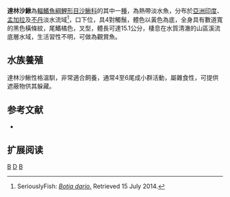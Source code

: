 {{Speciesbox 
| genus = Botia
| species = dario
| image = Botia dario.jpg
| status = LC
| status_system = IUCN3.1
| authority = [[弗朗西斯·布坎南-漢密爾頓|Hamilton]], 1822
| synonyms = *''Cobitis dario, Hamilton, 1822''
*''Cobitis geto, Hamilton, 1822''
*''Botia geto, Hamilton, 1822''
*''Canthophrys zebra, Swainson, 1839''
*''Diacanthus zebra, Swainson, 1839''
}}
'''達林沙鰍'''為[[輻鰭魚綱|輻鰭魚綱]][[鯉形目|鯉形目]][[沙鰍科|沙鰍科]]的其中一[[種|種]]，為熱帶淡水魚，分布於[[亞洲|亞洲]][[印度|印度]]、[[孟加拉|孟加拉]]及[[不丹|不丹]]淡水流域<ref name=SeriouslyFish>SeriouslyFish: ''[http://www.seriouslyfish.com/species/botia-dario/ Botia dario.]'' Retrieved 15 July 2014.</ref>，口下位，具4對觸鬚，體色以黃色為底，全身具有數道寬的黑色橫條紋，尾鰭橘色，叉型，體長可達15.1公分，棲息在水質清澈的山區溪流底層水域，生活習性不明，可做為觀賞魚。

== 水族養殖 ==
達林沙鰍性格溫馴，非常適合飼養，通常4至6尾成小群活動，屬雜食性，可提供遮蔽物供其躲藏。

== 参考文献 ==
{{refbegin}}
*{{FishBase_species|genus=Botia|species=dario |year=2014|month=2}}
{{refend}}
{{reflist}}

== 扩展阅读 ==
{{refbegin}}
{{wikispecies-inline|Botia dario|達林沙鰍}}
{{refend}}
{{Taxonbar|from=Q3503364}}

[[Category:觀賞魚|B]]
[[Category:沙鰍屬|D]]
[[Category:1822年描述的魚類|B]]